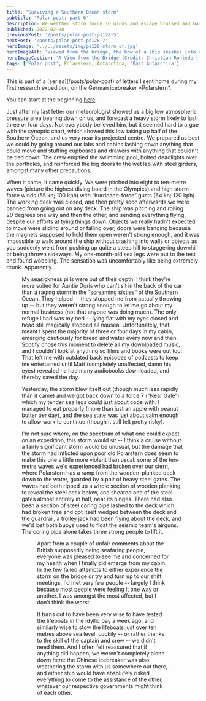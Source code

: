 ```yaml
---
title: 'Surviving a Southern Ocean storm'
subtitle: 'Polar post: part 6'
description: We weather storm force 10 winds and escape bruised and battered.
published: 2022-02-08
previousPost: '/posts/polar-post-ps128-5'
nextPost: '/posts/polar-post-ps128-7'
heroImage: '../../assets/img/ps128-storm_cr.jpg'
heroImageAlt: 'Viewed from the bridge, the bow of a ship smashes into a huge wave, sending streaks of spray away on both sides'
heroImageCaption: 'A View from the Bridge (Credit: Christian Rohleder)'
tags: ['Polar post', Polarstern, Antarctica, 'East Antarctica']
---
```


<InfoBox>
This is part of a [series](/posts/polar-post) of letters I sent home during my first research expedition, on the German icebreaker *Polarstern*.

You can start at the beginning [here](/posts/polar-post-ps128-1).
</InfoBox>

Just after my last letter our meteorologist showed us a big low atmospheric pressure area bearing down on us, and forecast a heavy storm likely to last three or four days. Not everybody believed him, but it seemed hard to argue with the synoptic chart, which showed this low taking up half of the Southern Ocean, and us very near its projected centre. We prepared as best we could by going around our labs and cabins lashing down anything that could move and stuffing cupboards and drawers with anything that couldn't be tied down. The crew emptied the swimming pool, bolted deadlights over the portholes, and reinforced the big doors to the wet lab with steel girders, amongst many other precautions.

When it came, it came quickly. We were pitched into eight to ten-metre waves (picture the highest diving board in the Olympics) and high storm-force winds (55 kn; 100 kph) with “hurricane-force” gusts (64 kn; 120 kph). The working deck was closed, and then pretty soon afterwards we were banned from going out on any deck. The ship was pitching and rolling 20 degrees one way and then the other, and sending everything flying, despite our efforts at tying things down. Objects we really hadn't expected to move were sliding around or falling over, doors were banging because the magnets supposed to hold them open weren't strong enough, and it was impossible to walk around the ship without crashing into walls or objects as you suddenly went from pushing up quite a steep hill to staggering downhill or being thrown sideways. My one-month-old sea legs were put to the test and found wobbling. The sensation was uncomfortably like being extremely drunk. Apparently.


<Figure src={weatherBriefing} alt="A presentation with a slide entitled 'Registered wind velocities' and a graph showing a sudden increase to high values and a slow decline. The presenter is pointing at the peak of the line." caption="Weather briefing from our meteorologist after the worst of the storm was over." />

My seasickness pills were out of their depth: I think they're more suited for Auntie Doris who can't sit in the back of the car than a raging storm in the “screaming sixties” of the Southern Ocean. They helped -- they stopped me from actually throwing up -- but they weren't strong enough to let me go about my normal business (not that anyone was doing much). The only refuge I had was my bed -- lying flat with my eyes closed and head still magically stopped all nausea. Unfortunately, that meant I spent the majority of three or four days in my cabin, emerging cautiously for bread and water every now and then. Spotify chose this moment to delete all my downloaded music, and I couldn't look at anything so films and books were out too. That left me with outdated back episodes of podcasts to keep me entertained until Matt (completely unaffected, damn his eyes) revealed he had many audiobooks downloaded, and thereby saved the day.

Yesterday, the storm blew itself out (though much less rapidly than it came) and we got back down to a force 7 (“Near Gale”) which my tender sea legs could just about cope with. I managed to eat properly (more than just an apple with peanut butter per day), and the sea state was just about calm enough to allow work to continue (though it still felt pretty risky).

I'm not sure where, on the spectrum of what one could expect on an expedition, this storm would sit -- I think a cruise without a fairly significant storm would be unusual, but the damage that the storm had inflicted upon poor old Polarstern does seem to make this one a little more violent than usual: some of the ten-metre waves we'd experienced had broken over our stern, where Polarstern has a ramp from the wooden-planked deck down to the water, guarded by a pair of heavy steel gates. The waves had both ripped up a whole section of wooden planking to reveal the steel deck below, and sheared one of the steel gates almost entirely in half, near its hinges. There had also been a section of steel coring pipe lashed to the deck which had broken free and got itself wedged between the deck and the guardrail, a trolley jack had been flying about the deck, and we'd lost both buoys used to float the seismic team's airguns. The coring pipe alone takes three strong people to lift it.


<Figure sideCaption height="500" src={stormDamage} alt="A heavy steel block forming a gate, with a rusty tear near the hinges" caption="The heavy steel stern gates torn apart by the force of the 10-metre waves we experienced." />

Apart from a couple of unfair comments about the British supposedly being seafaring people, everyone was pleased to see me and concerned for my health when I finally did emerge from my cabin. In the few failed attempts to either experience the storm on the bridge or try and turn up to our shift meetings, I'd met very few people -- largely I think because most people were feeling it one way or another. I was amongst the most affected, but I don't think the worst.

It turns out to have been very wise to have tested the lifeboats in the idyllic bay a week ago, and similarly wise to stow the lifeboats just over ten metres above sea level. Luckily -- or rather thanks to the skill of the captain and crew -- we didn't need them. And I often felt reassured that if anything did happen, we weren't completely alone down here: the Chinese icebreaker was also weathering the storm with us somewhere out there, and either ship would have absolutely risked everything to come to the assistance of the other, whatever our respective governments might think of each other.
